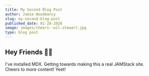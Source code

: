 ```yaml
---
title: My Second Blog Post
author: Jamie Woodmancy
slug: my-second-blog-post
published_date: 01-28-2020
image: images/cheers--wil-stewart.jpg
type: blog post
---
```


## Hey Friends 👋🏼

I've installed MDX. Getting towards making this a real JAMStack site. Cheers to more content! Yeet!
